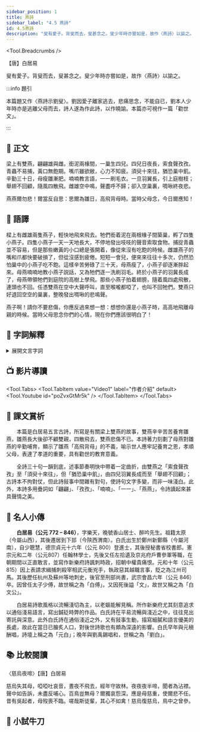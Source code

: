 ```yaml
---
sidebar_position: 1
title: 燕詩
sidebar_label: "4.5 燕詩"
id: 4.5燕詩
description: "叟有愛子。背叟而去，叟甚念之。叟少年時亦嘗如是，故作〈燕詩〉以諭之。"
---
```



<Tool.Breadcrumbs />

<p className="source-text">【唐】白居易</p>

<p className="pre-text">叟有愛子。背叟而去，叟甚念之。叟少年時亦嘗如是，故作〈燕詩〉以諭之。</p>

:::info 題引

<p className="pre-text">本篇題又作〈燕詩示劉叟〉。劉因愛子離家逃去，悲痛思念，不能自已，劉本人少年時亦是逃離父母而去，詩人遂為作此詩，以作曉諭。本篇亦可視作一篇「勸世文」。</p>

:::

## 📖 正文

<div className="main-text poetry">

<p><Tool.Annotate title="同「樑」，架在柱上，用來支撐屋頂的橫木。">梁</Tool.Annotate>上有雙燕，翩翩雄與雌。<Tool.Annotate title="用嘴含物或叼物。">銜</Tool.Annotate>泥兩<Tool.Annotate title="架在屋梁橫木上，以承接木條及屋頂的木材。">椽</Tool.Annotate>間，一巢生四兒。四兒日夜長，<Tool.Annotate title="討食。粵：[摵]，[saak3]。">索食</Tool.Annotate>聲<Tool.Annotate title="狀聲詞，形容鳥鳴聲。粵：[之]，[zi1]">孜孜</Tool.Annotate>。青蟲不易捕，<Tool.Annotate title="雛鳥出生時，嘴為黃色，故稱以借代小燕子。">黃口</Tool.Annotate>無飽期。嘴爪雖<Tool.Annotate title="將要破損。將：將要。敝：毀壞，指殘損，或作「弊」。">欲敝</Tool.Annotate>，心力不知疲。<Tool.Annotate title="片刻之間。">須臾</Tool.Annotate>十來往，<Tool.Annotate title="仍然。">猶</Tool.Annotate>恐巢中飢。辛勤三十日，母瘦雛漸肥。喃喃教言語，一一刷毛衣。一旦羽翼長，引上庭樹枝；舉翅不回顧，隨風四散飛。雌雄空中鳴，聲盡呼不歸；卻入空巢裏，<Tool.Annotate title="形容鳥叫聲。粵：[周周]，[zau1zau1]；亦讀作[嘲周]，[zaau1zau1]。">啁啾</Tool.Annotate>終夜悲。</p>

<p>燕燕爾勿悲！爾當反自思：思爾為雛日，高飛背母時。當時父母念，今日爾應知！</p>

</div>

## 📝 語譯

<div className="translation-text">

樑上有雌雄兩隻燕子，輕快地飛來飛去。牠們銜着泥在兩根椽子間築巢，孵了四隻小燕子。四隻小燕子一天一天地長大，不停地發出吱吱的聲音索取食物。捕捉青蟲並不容易，但是那些嫩黃的小口總是張開着，像從來沒有吃飽的時候。雌雄燕子的嘴和爪都快要破損了，但從沒感到疲倦。短短一會兒，便來來往往十多次，仍然恐怕巢中的小燕子吃不飽。這樣辛苦勞碌了三十天，母燕瘦了，小燕子卻逐漸胖起來。母燕喃喃地教小燕子説話，又為牠們逐一洗刷羽毛。終於小燕子的羽冀長成了，母燕帶領牠們到庭院的高樹上學飛。那些小燕子拍着翅膀，隨着風四處飛散，連頭也不回。任憑雙燕在空中大聲呼叫，直至喉嚨都啞了，也叫不回牠們。雙燕只好退回空空的巢裏，整晚發出啁啾的悲鳴聲。

燕子啊！請你不要悲傷，你應反過來想一想：想想你還是小燕子時，高高地飛離母親的時候。當時父母思念你們的心情，現在你們應該很明白了！

</div>

## 💬 字詞解釋

<details>
  <summary>展開文言字詞</summary>

1. 梁：同「樑」，架在柱上，用來支撐屋頂的橫木。
   
2. 銜：用嘴含物或叼物。

3. 椽：架在屋梁橫木上，以承接木條及屋頂的木材。
> ![椽梁之辨](/img/S1/4.5燕詩/梁椽.jpeg)

4. 索食：討食。索：<span className="py-circle">粵</span> [摵]，[saak3]。
   
5. 孜孜：狀聲詞，形容鳥鳴聲。<span className="py-circle">粵</span> [之]，[zi1]。
   
6. 黃口：雛鳥出生時，嘴為黃色，故稱以借代小燕子。
   
7. 欲敝：將要破損。將：將要。敝：毀壞，指殘損，或作「弊」。
   
8. 須臾：片刻之間。
 
:::tip 文言詞彙

俄、俄而、俄頃、少頃、少時、少間、須臾、斯須、彈指、刹那  
以上詞語都是形容`短暫的時間`。  

:::  

9. 猶：仍然。    

10.  啁啾：形容鳥叫聲。<span className="py-circle">粵</span> [周周]，[zau1zau1]；亦讀作[嘲周]，[zaau1zau1]。  
   
</details>

## 📺 影片導讀

<Tool.Tabs>
  <Tool.TabItem value="Video1" label="作者介紹" default>
    <Tool.Youtube id="poZvxGtMr5k" />
  </Tool.TabItem>
</Tool.Tabs>

## 🌈 課文賞析

　　本篇是白居易五言古詩，所寫是有關梁上雙燕的故事，雙燕辛辛苦苦養育雛燕，雛燕長大後卻不顧雙親，四散飛去，雙燕悲傷不已。本詩著力刻劃了母燕對雛燕的辛勤哺育，顯示了雛燕「高飛背母」的不義，喻示世人應牢記養育之恩，孝順父母，表達了孝道的重要，具有勸世的教育意義。

　　全詩三十句一韻到底，述事節奏明快中帶着一定曲折，由雙燕之「索食聲孜孜」至「須臾十來往」，但「猶恐巢中飢」，由四兒羽翼長成而至「舉翅不回顧」；古詩本不拘對仗，但此詩敍事中間雜有對句，使詩句文字多變，而非一味淺白。此外，本詩多用疊詞如「翩翩」、「孜孜」、「喃喃」、「一一」、「燕燕」，令詩讀起來甚具聲情之美。

## 🦹 名人小傳

　　**白居易（公元 772 – 846）**，字樂天，晚號香山居士、醉吟先生。祖籍太原（今屬山西），其後遷居到下邽（今陝西渭南）。白氏出生於鄭州新鄭縣（今屬河南），自少聰慧，德宗貞元十六年（公元 800）登進士，其後授秘書省校書郎。憲宗元和二年（公元807）任翰林學士，先後又任左拾遺及京兆府戶曹參軍等職，在朝期間以正直敢言，並寫作新樂府詩諷刺時政，招朝中權貴痛恨。元和十年（公元 815）因上表請求緝捕刺殺宰相武元衡兇手，執政惡其越職言事，貶之為江州司馬。其後歷任杭州及蘇州等地刺史，後官至刑部尚書，武宗會昌六年（公元 846）卒。因曾任太子少傅，故世稱之為「白傅」。又因死後謚「文」，故世又稱之為「白文公」。

　　白居易詩歌風格以流暢淺切為主，以老嫗能解見稱。所作新樂府尤其刻意追求以通俗淺易語言，寫出鍼砭時弊的作品。白氏詩在平易流暢與淺近之中，往往見出寄託與深意。此外白氏詩在通俗淺近之外，又有敍事生動，描寫細膩和語言優美的長處，故此在當日已膾炙人口，對後世詩歌也有頗為深遠的影響。白氏早年與元稹酬唱，詩壇上稱之為「元白」；晚年與劉禹錫唱和，世稱之為「劉白」。

## 📚 比較閱讀

<p className="source-text">〈慈烏夜啼〉【唐】白居易</p>

<p className="translation-text poetry">慈烏失其母，啞啞吐哀音，晝夜不飛去，經年守故林。夜夜夜半啼，聞者為沾襟。聲中如告訴，未盡反哺心。百鳥豈無母？爾獨哀怨深。應是母慈重，使爾悲不任。昔有吳起者，母歿喪不臨。嗟哉斯徒輩，其心不如禽！慈烏復慈烏，鳥中之曾參。</p>

## 🚀 小試牛刀


<Task />